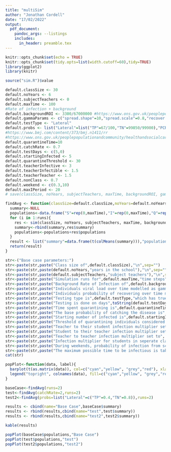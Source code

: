 ```yaml
---
title: "multiSim"
author: "Jonathan Cordell"
date: "17/02/2022"
output: 
  pdf_document:
    pandoc_args: --listings
    includes:
      in_header: preamble.tex
---
```


```r
knitr::opts_chunk$set(echo = TRUE)
knitr::opts_chunk$set(tidy.opts=list(width.cutoff=60),tidy=TRUE)
library(ggplot2)
library(knitr)
```

```r
source("sim.R")$value
```

```r
default.classSize <- 30
default.noYears <- 6
default.subjectTeachers <- 0
default.maxTime <- 100
#Rate of infection + background
default.backgroundROI <- 3300/67000000 #https://www.ons.gov.uk/peoplepopulationandcommunity/populationandmigration/populationestimates
default.gammaParams <- c("spread.shape"=10,"spread.scale"=0.8,"recover.shape"=17,"recover.scale"=0.8)
default.testType <- "Lateral"
default.probs <- list("Lateral"=list("TP"=67/100,"TN"=99850/99900),"PCR"=list("TP"=92/100,"TN"=99.2/100), "None"=list("TP"=0,"TN"=1))
#https://www.bmj.com/content/373/bmj.n1411/rr
#https://www.ons.gov.uk/peoplepopulationandcommunity/healthandsocialcare/conditionsanddiseases/methodologies/covid19infectionsurveypilotmethodsandfurtherinformation
default.quarantineTime=10
default.catchRate <- 0.7
default.testDays <- c(5,0)
default.startingInfected <- 5
default.quarantineThreshold <- 30
default.teacherInfective <- 3
default.teacherInfectible <- 1.5
default.teacherTeacher <- 1.5
default.nonClass <- 0.7
default.weekend <- c(0.3,10)
default.maxIPeriod <- 20
# save(classSize, noYears, subjectTeachers, maxTime, backgroundROI, gammaParams, testType, probs, quarantineTime, catchRate, testDays, startingInfected, quarantineThreshold, teacherInfective, teacherInfectible, teacherTeacher, nonClass, weekend, maxIPeriod, file="variables.Rdata")
```
```r
findAvg <- function(classSize=default.classSize,noYears=default.noYears,subjectTeachers=default.subjectTeachers,maxTime=default.maxTime,backgroundROI=default.backgroundROI,gammaParams=default.gammaParams,testType=default.testType,probs=default.probs,quarantineTime=default.quarantineTime,catchRate=default.catchRate,testDays=default.testDays,startingInfected=default.startingInfected,quarantineThreshold=default.quarantineThreshold,teacherInfective=default.teacherInfective,teacherInfectible=default.teacherInfectible,teacherTeacher=default.teacherTeacher,nonClass=default.nonClass,weekend=default.weekend,maxIPeriod=default.maxIPeriod,runs=10){
  summary<-NULL
  populations<-data.frame("S"=rep(0,maxTime),"I"=rep(0,maxTime),"Q"=rep(0,maxTime),"R"=rep(0,maxTime))
  for (i in 1:runs){
    res <- sim(classSize, noYears, subjectTeachers, maxTime, backgroundROI, gammaParams, testType, probs, quarantineTime, catchRate, testDays, startingInfected, quarantineThreshold, teacherInfective, teacherInfectible, teacherTeacher, nonClass, weekend, maxIPeriod)
    summary<-rbind(summary,res$summary)
    populations<-populations+res$populations
  }
  result <- list("summary"=data.frame(t(colMeans(summary))),"populations"=populations/10)
  return(result)
}  
```


```r
str<-("Base case parameters:")
str<-paste(str,paste("Class size of",default.classSize),"\n",sep="")
str<-paste(str,paste(default.noYears,"years in the school"),"\n",sep="")
str<-paste(str,paste(default.subjectTeachers,"subject teachers"),"\n",sep="")
str<-paste(str,paste("Simulation runs for",default.maxTime,"time steps"),"\n",sep="")
str<-paste(str,paste("Background Rate of Infection of",default.backgroundROI),"\n",sep="")
str<-paste(str,paste("Individuals viral load over time modelled as gamma distribution with shape",default.gammaParams["spread.shape"],"and scale",default.gammaParams["spread.scale"]),"\n",sep="")
str<-paste(str,paste("Individuals probability of recovering over time modelled as gamma distribution with shape",default.gammaParams["recover.shape"],"and scale",default.gammaParams["recover.scale"]),"\n",sep="")
str<-paste(str,paste("Testing type is",default.testType,"which has true positive rate of",default.probs[[default.testType]]$TP,"and true negative rate of",default.probs[[default.testType]]$TN),"\n",sep="")
str<-paste(str,paste("Testing is done on days",toString(default.testDays)),"\n",sep="")
str<-paste(str,paste("Time spent quarantining is",default.quarantineTime,"days"),"\n",sep="")
str<-paste(str,paste("The base probability of catching the disease is",default.catchRate),"\n",sep="")
str<-paste(str,paste("Starting number of infected is",default.startingInfected),"\n",sep="")
str<-paste(str,paste("Threshold of quarantining individuals considered noteworthy is",default.quarantineThreshold),"\n",sep="")
str<-paste(str,paste("Teacher to their student infection multiplier set to", default.teacherInfective),"\n",sep="")
str<-paste(str,paste("Student to their teacher infection multiplier set to", default.teacherInfectible),"\n",sep="")
str<-paste(str,paste("Teacher to teacher infection multiplier set to", default.teacherTeacher),"\n",sep="")
str<-paste(str,paste("Infection multiplier for students in seperate classes set to",  default.nonClass),"\n",sep="")
str<-paste(str,paste("During weekends, probability of infection from school is multiplied by",default.weekend[1],"whilst infection from other sources is multiplied by",default.weekend[2]),"\n",sep="")
str<-paste(str,paste("The maximum possible time to be infectious is taken to be", default.maxIPeriod),"\n",sep="")
cat(str)
```

```r
popPlot<-function(data, label){
  barplot(t(as.matrix(data)), col=c("cyan","yellow", "grey","red"), xlab="Days", ylab="Individuals", names.arg=(1:nrow(data)),main=label)
  legend("topright", colnames(data), fill=c("cyan","yellow", "grey","red"), bg="white")
}
```

```r
baseCase<-findAvg(runs=2)
test<-findAvg(catchRate=2,runs=2)
test2<-findAvg(probs=list("Lateral"=c("TP"=0.4,"TN"=0.8)),runs=2)

results <- cbind(name="Base Case",baseCase$summary)
results <- rbind(results,cbind(name="test",test$summary))
results <- rbind(results,cbind(name="test2",test2$summary))

```


```r
kable(results)
```

```r
popPlot(baseCase$populations,"Base Case")
popPlot(test$populations,"test")
popPlot(test2$populations,"test2")


```